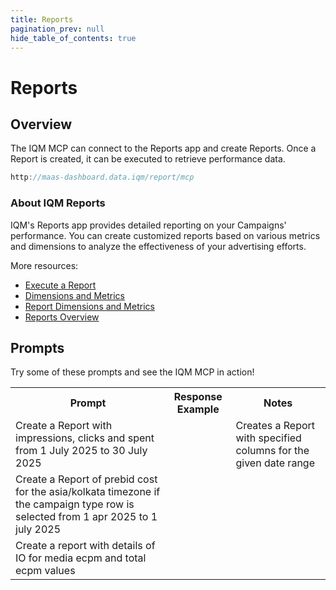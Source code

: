 ```yaml
---
title: Reports
pagination_prev: null
hide_table_of_contents: true
---
```



# Reports

## Overview

The IQM MCP can connect to the Reports app and create Reports. Once a Report is created, it can be executed to retrieve performance data. 

```c title="MCP Server"
http://maas-dashboard.data.iqm/report/mcp
```

### About IQM Reports

IQM's Reports app provides detailed reporting on your Campaigns' performance. You can create customized reports based on various metrics and dimensions to analyze the effectiveness of your advertising efforts.

More resources:
* [Execute a Report](/Guidelines/Reports-API-Guidelines/#execute-a-report)
* [Dimensions and Metrics](/Guidelines/Reports-API-Guidelines/#get-dimensions-and-metrics-details)
* [Report Dimensions and Metrics<ExternalLink />](https://help.iqm.com/en/collections/11287049-report-dimensions-and-metrics)
* [Reports Overview<ExternalLink />](https://help.iqm.com/en/articles/10343665-reports-overview)


## Prompts

Try some of these prompts and see the IQM MCP in action!

<table className='mcpTable' style={{maxWidth: "fit-content"}}>
<th style={{ minWidth: "300px"}}>Prompt</th>
<th>Response Example</th>
<th>Notes</th>
<tr>
  <td>Create a Report with impressions, clicks and spent from 1 July 2025 to 30 July 2025</td>
    <td><ImageLightbox
      thumb={MCPReport1}
      full={MCPReport1}
      alt="MCP Report"
      size={200}         
      radius={8}     
    /></td>
  <td>Creates a Report with specified columns for the given date range</td>
</tr>
<tr>
  <td>Create a Report of prebid cost for the asia/kolkata timezone if the campaign type row is selected from 1 apr 2025 to  1 july 2025</td>
    <td><ImageLightbox
      thumb={MCPReport2}
      full={MCPReport2}
      alt="MCP Report"
      size={200}         
      radius={8}     
    /></td>
  <td></td>
</tr>
<tr>
  <td>Create a report with details of IO for media ecpm and total ecpm values</td>
    <td><ImageLightbox
      thumb={MCPReport3}
      full={MCPReport3}
      alt="MCP Report"
      size={200}         
      radius={8}     
    /></td>
</tr>
</table>
